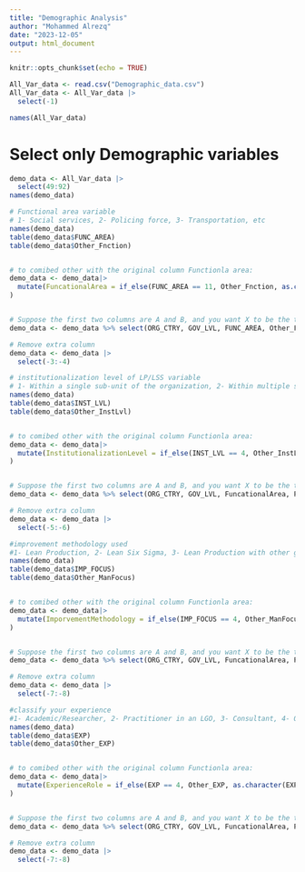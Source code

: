 ```yaml
---
title: "Demographic Analysis"
author: "Mohammed Alrezq"
date: "2023-12-05"
output: html_document
---
```


```r
knitr::opts_chunk$set(echo = TRUE)
```

```r
All_Var_data <- read.csv("Demographic_data.csv")
All_Var_data <- All_Var_data |> 
  select(-1)

names(All_Var_data)
```

# Select only Demographic variables 
```r
demo_data <- All_Var_data |> 
  select(49:92)
names(demo_data)
```


```r
# Functional area variable 
# 1- Social services, 2- Policing force, 3- Transportation, etc
names(demo_data)
table(demo_data$FUNC_AREA)
table(demo_data$Other_Fnction)


# to comibed other with the original column Functionla area:
demo_data <- demo_data|> 
  mutate(FuncationalArea = if_else(FUNC_AREA == 11, Other_Fnction, as.character(FUNC_AREA))
)


# Suppose the first two columns are A and B, and you want X to be the third column
demo_data <- demo_data %>% select(ORG_CTRY, GOV_LVL, FUNC_AREA, Other_Fnction, FuncationalArea, everything())

# Remove extra column 
demo_data <- demo_data |> 
  select(-3:-4)

```

```r
# institutionalization level of LP/LSS variable 
# 1- Within a single sub-unit of the organization, 2- Within multiple sub-units of the organization, 3- Across all sub-units of the organization, 4- Other (Please specify)
names(demo_data)
table(demo_data$INST_LVL)
table(demo_data$Other_InstLvl)


# to comibed other with the original column Functionla area:
demo_data <- demo_data|> 
  mutate(InstitutionalizationLevel = if_else(INST_LVL == 4, Other_InstLvl, as.character(INST_LVL))
)


# Suppose the first two columns are A and B, and you want X to be the third column
demo_data <- demo_data %>% select(ORG_CTRY, GOV_LVL, FuncationalArea, POP_SIZE, INST_LVL, Other_InstLvl, InstitutionalizationLevel, everything())

# Remove extra column 
demo_data <- demo_data |> 
  select(-5:-6)

```

```r
#improvement methodology used 
#1- Lean Production, 2- Lean Six Sigma, 3- Lean Production with other general improvement methodology, 4- Other (Please specify)
names(demo_data)
table(demo_data$IMP_FOCUS)
table(demo_data$Other_ManFocus)


# to comibed other with the original column Functionla area:
demo_data <- demo_data|> 
  mutate(ImporvementMethodology = if_else(IMP_FOCUS == 4, Other_ManFocus, as.character(IMP_FOCUS))
)


# Suppose the first two columns are A and B, and you want X to be the third column
demo_data <- demo_data %>% select(ORG_CTRY, GOV_LVL, FuncationalArea, POP_SIZE, InstitutionalizationLevel, ORG_SIZE, IMP_FOCUS, Other_ManFocus, ImporvementMethodology, everything())

# Remove extra column 
demo_data <- demo_data |> 
  select(-7:-8)
```

```r
#classify your experience 
#1- Academic/Researcher, 2- Practitioner in an LGO, 3- Consultant, 4- Other (Please specify)
names(demo_data)
table(demo_data$EXP)
table(demo_data$Other_EXP)


# to comibed other with the original column Functionla area:
demo_data <- demo_data|> 
  mutate(ExperienceRole = if_else(EXP == 4, Other_EXP, as.character(EXP))
)


# Suppose the first two columns are A and B, and you want X to be the third column
demo_data <- demo_data %>% select(ORG_CTRY, GOV_LVL, FuncationalArea, POP_SIZE, InstitutionalizationLevel, ORG_SIZE, IMP_FOCUS, Other_ManFocus, ImporvementMethodology, everything())

# Remove extra column 
demo_data <- demo_data |> 
  select(-7:-8)
```